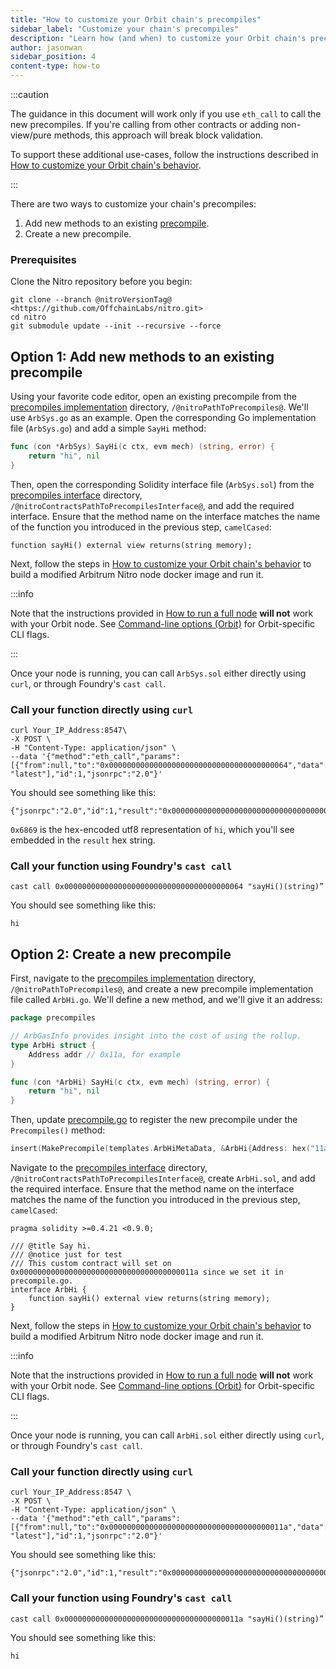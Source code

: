 ```yaml
---
title: "How to customize your Orbit chain's precompiles"
sidebar_label: "Customize your chain's precompiles"
description: "Learn how (and when) to customize your Orbit chain's precompiles"
author: jasonwan
sidebar_position: 4
content-type: how-to
---
```



<PublicPreviewBannerPartial />

:::caution

The guidance in this document will work only if you use `eth_call` to call the new precompiles. If you're calling from other contracts or adding non-view/pure methods, this approach will break block validation.

To support these additional use-cases, follow the instructions described in [How to customize your Orbit chain's behavior](/launch-orbit-chain/how-tos/customize-stf.mdx).

:::

There are two ways to customize your chain's precompiles:

1.  Add new methods to an existing [precompile][precompile_impl_dir_link].
2.  Create a new precompile.

### Prerequisites

Clone the Nitro repository before you begin:

```shell
git clone --branch @nitroVersionTag@ <https://github.com/OffchainLabs/nitro.git>
cd nitro
git submodule update --init --recursive --force
```

## Option 1: Add new methods to an existing precompile

Using your favorite code editor, open an existing precompile from the [precompiles implementation][precompile_impl_dir_link] directory, `/@nitroPathToPrecompiles@`. We'll use `ArbSys.go` as an example. Open the corresponding Go implementation file (`ArbSys.go`) and add a simple `SayHi` method:

```go
func (con *ArbSys) SayHi(c ctx, evm mech) (string, error) {
	return "hi", nil
}
```

Then, open the corresponding Solidity interface file (`ArbSys.sol`) from the [precompiles interface][precompile_interface_dir_link] directory, `/@nitroContractsPathToPrecompilesInterface@`, and add the required interface. Ensure that the method name on the interface matches the name of the function you introduced in the previous step, `camelCased`:

```solidity
function sayHi() external view returns(string memory);
```

Next, follow the steps in [How to customize your Orbit chain's behavior](./customize-stf.mdx#step-4-enable-fraud-proofs) to build a modified Arbitrum Nitro node docker image and run it.

:::info

Note that the instructions provided in [How to run a full node](/node-running/how-tos/running-a-full-node.mdx) **will not** work with your Orbit node. See [Command-line options (Orbit)](/launch-orbit-chain/reference/command-line-options.md) for Orbit-specific CLI flags.

:::

Once your node is running, you can call `ArbSys.sol` either directly using `curl`, or through Foundry's `cast call`.

### Call your function directly using `curl`

```shell
curl Your_IP_Address:8547\
-X POST \
-H "Content-Type: application/json" \
--data '{"method":"eth_call","params":[{"from":null,"to":"0x0000000000000000000000000000000000000064","data":"0x0c49c36c"}, "latest"],"id":1,"jsonrpc":"2.0"}'
```

You should see something like this:

```
{"jsonrpc":"2.0","id":1,"result":"0x000000000000000000000000000000000000000000000000000000000000002000000000000000000000000000000000000000000000000000000000000000026869000000000000000000000000000000000000000000000000000000000000"}
```

`0x6869` is the hex-encoded utf8 representation of `hi`, which you'll see embedded in the `result` hex string.

### Call your function using Foundry's `cast call`

```
cast call 0x0000000000000000000000000000000000000064 "sayHi()(string)”
```

You should see something like this:

```
hi
```

## Option 2: Create a new precompile

First, navigate to the [precompiles implementation][precompile_impl_dir_link] directory, `/@nitroPathToPrecompiles@`, and create a new precompile implementation file called `ArbHi.go`. We'll define a new method, and we'll give it an address:

```go
package precompiles

// ArbGasInfo provides insight into the cost of using the rollup.
type ArbHi struct {
	Address addr // 0x11a, for example
}

func (con *ArbHi) SayHi(c ctx, evm mech) (string, error) {
	return "hi", nil
}
```

Then, update [precompile.go][precompile_main_file_link] to register the new precompile under the `Precompiles()` method:

```go
insert(MakePrecompile(templates.ArbHiMetaData, &ArbHi{Address: hex("11a")})) // 0x011a here is an example address
```

Navigate to the [precompiles interface][precompile_interface_dir_link] directory, `/@nitroContractsPathToPrecompilesInterface@`, create `ArbHi.sol`, and add the required interface. Ensure that the method name on the interface matches the name of the function you introduced in the previous step, `camelCased`:

```solidity
pragma solidity >=0.4.21 <0.9.0;

/// @title Say hi.
/// @notice just for test
/// This custom contract will set on 0x000000000000000000000000000000000000011a since we set it in precompile.go.
interface ArbHi {
    function sayHi() external view returns(string memory);
}
```

Next, follow the steps in [How to customize your Orbit chain's behavior](./customize-stf.mdx#step-4-enable-fraud-proofs) to build a modified Arbitrum Nitro node docker image and run it.

:::info

Note that the instructions provided in [How to run a full node](/node-running/how-tos/running-a-full-node.mdx) **will not** work with your Orbit node. See [Command-line options (Orbit)](/launch-orbit-chain/reference/command-line-options.md) for Orbit-specific CLI flags.

:::

Once your node is running, you can call `ArbHi.sol` either directly using `curl`, or through Foundry's `cast call`.

### Call your function directly using `curl`

```shell
curl Your_IP_Address:8547 \
-X POST \
-H "Content-Type: application/json" \
--data '{"method":"eth_call","params":[{"from":null,"to":"0x000000000000000000000000000000000000011a","data":"0x0c49c36c"}, "latest"],"id":1,"jsonrpc":"2.0"}'
```

You should see something like this:

```
{"jsonrpc":"2.0","id":1,"result":"0x000000000000000000000000000000000000000000000000000000000000002000000000000000000000000000000000000000000000000000000000000000026869000000000000000000000000000000000000000000000000000000000000"}
```

### Call your function using Foundry's `cast call`

```
cast call 0x000000000000000000000000000000000000011a "sayHi()(string)”
```

You should see something like this:

```
hi
```

<!-- For clarity in the code, we add here all links to github, using "link references" (First the interfaces, and below the implementations) -->
<!--
Note that nitro-contracts repository is hardcoded because atm we use the "nitro" repository for referencing precompiles for the current released nitro version  (for Arb chains),
but we use the "nitro-contracts" repo for Orbit chains (next nitro release version will use "nitro-contracts" for all chains though).
The same goes for the path to precompiles interface.
We can use the @nitroContractsRepositorySlug@ and @nitroContractsPathToPrecompilesInterface@ variables once we release nitro version 2.1.0 or above.
-->

[precompile_impl_dir_link]: https://github.com/OffchainLabs/@nitroRepositorySlug@/blob/@nitroVersionTag@/@nitroPathToPrecompiles@/
[precompile_interface_dir_link]: https://github.com/OffchainLabs/@nitroContractsRepositorySlug@/blob/@nitroContractsCommit@/@nitroContractsPathToPrecompilesInterface@/
[precompile_main_file_link]: https://github.com/OffchainLabs/@nitroRepositorySlug@/blob/@nitroVersionTag@/@nitroPathToPrecompiles@/precompile.go
